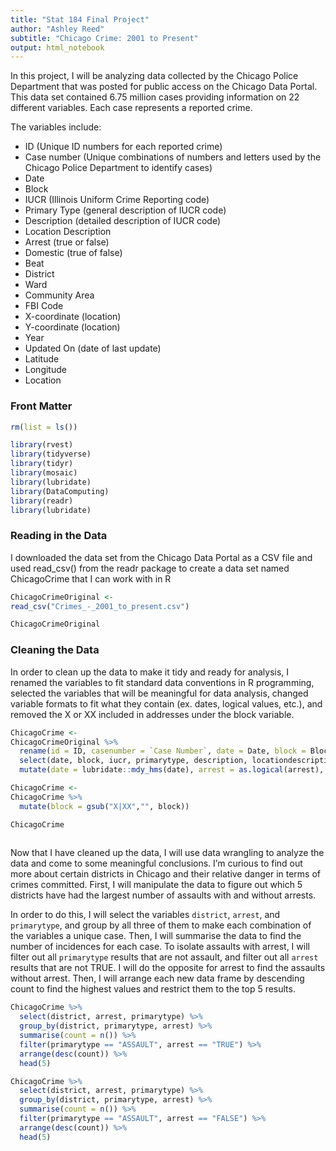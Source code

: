 ```yaml
---
title: "Stat 184 Final Project"
author: "Ashley Reed"
subtitle: "Chicago Crime: 2001 to Present"
output: html_notebook
---
```


In this project, I will be analyzing data collected by the Chicago Police Department that was posted for public access on the Chicago Data Portal. This data set contained 6.75 million cases providing information on 22 different variables. Each case represents a reported crime. 

The variables include:

* ID (Unique ID numbers for each reported crime)
* Case number (Unique combinations of numbers and letters used by the Chicago Police Department to identify cases)
* Date
* Block
* IUCR (Illinois Uniform Crime Reporting code)
* Primary Type (general description of IUCR code)
* Description (detailed description of IUCR code)
* Location Description
* Arrest (true or false)
* Domestic (true of false)
* Beat
* District
* Ward
* Community Area
* FBI Code
* X-coordinate (location)
* Y-coordinate (location)
* Year
* Updated On (date of last update)
* Latitude
* Longitude 
* Location


### Front Matter

```r
rm(list = ls())

library(rvest)
library(tidyverse)
library(tidyr)
library(mosaic)
library(lubridate)
library(DataComputing)
library(readr)
library(lubridate)

```

### Reading in the Data

I downloaded the data set from the Chicago Data Portal as a CSV file and used read_csv() from the readr package to create a data set named ChicagoCrime that I can work with in R

```r

ChicagoCrimeOriginal <-
read_csv("Crimes_-_2001_to_present.csv")

``` 

```r

ChicagoCrimeOriginal

```

### Cleaning the Data

In order to clean up the data to make it tidy and ready for analysis, I renamed the variables to fit standard data conventions in R programming, selected the variables that will be meaningful for data analysis, changed variable formats to fit what they contain (ex. dates, logical values, etc.), and removed the X or XX included in addresses under the block variable.

```r

ChicagoCrime <-
ChicagoCrimeOriginal %>%
  rename(id = ID, casenumber = `Case Number`, date = Date, block = Block, iucr = IUCR, primarytype = `Primary Type`, description = Description, locationdescription = `Location Description`, arrest = Arrest, domestic = Domestic, beat = Beat, district = District, ward = Ward, communityarea = `Community Area`, fbicode = `FBI Code`, xcoordinate = `X Coordinate`, ycoordinate = `Y Coordinate`, year = Year, updated = `Updated On`, lat = Latitude, long = Longitude, location = Location) %>%
  select(date, block, iucr, primarytype, description, locationdescription, arrest, domestic, beat, district, ward, communityarea, fbicode, year, lat, long, location) %>%
  mutate(date = lubridate::mdy_hms(date), arrest = as.logical(arrest), domestic = as.logical(domestic), beat = as.numeric(beat), district = as.numeric(district)) 

ChicagoCrime <-
ChicagoCrime %>% 
  mutate(block = gsub("X|XX","", block))

ChicagoCrime 
  
```

Now that I have cleaned up the data, I will use data wrangling to analyze the data and come to some meaningful conclusions. I'm curious to find out more about certain districts in Chicago and their relative danger in terms of crimes committed. First, I will manipulate the data to figure out which 5 districts have had the largest number of assaults with and without arrests.

In order to do this, I will select the variables `district`, `arrest`, and `primarytype`, and group by all three of them to make each combination of the variables a unique case. Then, I will summarise the data to find the number of incidences for each case.  To isolate assaults with arrest, I will filter out all `primarytype` results that are not assault, and filter out all `arrest` results that are not TRUE. I will do the opposite for arrest to find the assaults without arrest. Then, I will arrange each new data frame by descending count to find the highest values and restrict them to the top 5 results.

```r

ChicagoCrime %>%
  select(district, arrest, primarytype) %>%
  group_by(district, primarytype, arrest) %>%
  summarise(count = n()) %>%
  filter(primarytype == "ASSAULT", arrest == "TRUE") %>%
  arrange(desc(count)) %>%
  head(5)

ChicagoCrime %>%
  select(district, arrest, primarytype) %>%
  group_by(district, primarytype, arrest) %>%
  summarise(count = n()) %>%
  filter(primarytype == "ASSAULT", arrest == "FALSE") %>%
  arrange(desc(count)) %>%
  head(5)

```







